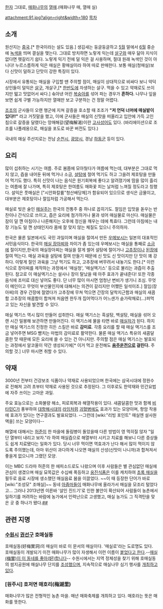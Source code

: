 {{{+1 梅實}}}

[[한자]] 그대로, [[매화나무]]의 [[열매]].(매화나무 매, 열매 실)

attachment:91.jpg?align=right&width=180 [[목차]]

== 소개 ==
원산지는 [[중국]].[* 한국이라는 설도 있음.] 생김새는 둥글둥글하고 [[5월]] 말에서 [[6월]] 중순에 [[녹색]]을 띄며 결실을 맺는다. 그대로 방치하면 노랗게 익는데 [[살구]]와 매우 닮아 지식이 없다면 헷갈리기 쉽다. 노랗게 익기 전에 덜 익은 걸 사용하며, 절대 원래 녹색인 것이 아니다! 누르스름하게 익은 매실은 황매실이라 하여 따로 판매한다. 보통 매실(청매실)보다 신맛이 덜하고 단맛이 강한 특징이 있다.

시장에서 유통되는 매실을 구입할 땐 주의할 점이, 매실이 상대적으로 비싸다 보니 악덕 상인들이 덜익은 [[살구]], 개살구,[* [[한반도]]에 자생하는 살구. 먹을 수 있고 약재로도 쓰이지만 떫고 맛없어서 싸다.] 솎아낸 어린 [[복숭아]]를 섞어 파는 경우가 '''흔하다.''' 나무나 잎을 보면 쉽게 구별 가능하지만 열매만 보고 구분하는 건 정말 어렵다. 

[[조조]]의 군사들이 오랜 행군에 지쳐 갈증을 호소할 때 조조가 '''"저 언덕 너머에 매실밭이 있다!!"''' 라고 거짓말을 했고, 이에 군사들은 매실의 신맛을 떠올리고 입안에 가득 고인 침으로 갈증을 달랬다는 망매해갈(望梅解渴)이란 [[고사성어]]도 있다.
(바리에이션으로 조조를 나폴레옹으로, 매실을 포도로 바꾼 버전도 있다.)

국내의 매실 주산지로는 전남 [[순천시]], [[광양시]], 경남 [[하동군]] 등이 있다.

== 요리 ==
많이 섭취하는 시기는 여름. 주로 봄쯤에 모아뒀다가 여름에 먹는데, 대부분은 그대로 먹지 않고, 즙을 내어둔 뒤에 먹거나 소금, [[설탕]]에 절여 먹기도 하고 그을려 제호탕을 만들어 먹기도 했다. 특히 신맛이 나는 음식은 원기회복에 좋다고 알려졌기에 땀을 많이 흘리는 여름에 잘 나가며, 특히 제호탕은 한여름도 매화꽃 피는 날처럼 느껴질 정도라고 칭했다. 설익은 풋매실은 ["시안화칼륨"청산배당체]가 함유되어 있으므로 생식은 금물이고, 대부분은 제호탕이나 절임처럼 가공해서 먹는다.

매실로 빚은 술인 [[매실주]]는 한국의 전통주 중 하나로 꼽히기도. 절임은 입맛을 돋우는 반찬이나 간식으로 쓰이고, 즙은 요리에 첨가하거나 물과 섞어 매실물로 마신다. 매실물은 잠이 덜 깬 아침이나 나른해지는 오후에 정신을 깨우는 데에 특효다. 그런데 아침에는 내장 기능도 덜 깬 상태인지라 몸에 잘 맞지 않는 체질도 있으니 주의하자.

한국은 물론 일본에서도 국민 과일이며 매실을 절여서 만든 [[우메보시]]는 일본의 대표적인 서민음식이다. 한국의 [[매실 장아찌]]와 차이가 좀 있는데 우메보시는 매실을 통째로 [[소금]]에 절이지만,한국의 매실장아찌는 매실을 잘게 썰어 설탕에 절이거나 [[고추장]]이나 [[된장]]에 절여 먹는다. 매실 과육을 설탕에 절여 만들기 때문에 신 맛도 신 맛이지만 단 맛이 꽤 강하다. 이렇게 절인 과육을 그냥 먹기도 하고, 고추장에 버무려서 내놓기도 한다.[* 이런 식으로 장아찌를 제작하는 과정에서 '매실청', '매실엑기스' 등으로 불리는 과즙이 추출된다. 참고로 이 매실엑기스는 설사나 장이 탈났을 때 아주 효과가 끝내준다! 또한 각종 음식에 조미료 대신 넣어도 좋다. 단 너무 많이 마시면 엄청난 변비가 생기니 조심. 무엇이 메인이고 무엇이 부산물인지에 대해서는 의견이 갈리지만 어쨌든 일석이조.] 절임(장아찌)의 경우 간장에 절였다가 고추장에 무쳐 먹으면 간장의 달착지근함과 매실의 새콤함 고추장의 매콤함이 합쳐져 처음엔 한두개 집어먹다가 어느샌가 숟가락채로(...)퍼먹고 있는 자신을 발견할 수 있다.

매실 액기스 역시 많이 만들어 섭취한다. 매실 액기스는 흑설탕, 백설탕, 매실을 섞어 오랜 시간 밀봉해 보관하면 만들어진다. 이 액기스에 물을 타면 바로 [[매실차]]가 된다.
하지만 매실 액기스의 진정한 히든 스킬은 바로 '''감미료'''. 각종 요리를 할 때 매실 액기스를 조금 넣어주면 MSG 뺨치는 마법의 감미료로 활약한다. 물론 매실 액기스 특유의 새콤달콤한 맛 때문에 모든 요리에 쓸 수 있는 건 아니지만. 주의할 점은 매실 액기스는 발효되는 과정에서 알코올이 약간 생성되기에[* 이거 먹고 운전해도 '''[[음주운전]]으로 걸린다.''' 주의할 것.] 너무 마시면 취할 수 있다.  

== 약재 ==
3000년 전부터 건강보조 식품이나 약재로 사용되었으며 한국에는 삼국시대에 정원수로 전해져 고려 초부터 약재로 사용된 것으로 추정된다. 그 이후로도 한약재와 민간요법에 자주 쓰이는 고마운 과일.

주요 효능으로는 소화불량 해소, 피로회복과 해열작용이 있다. 새콤달콤한 맛과 함께 [[비타민C]]가 풍부하여 [[대항해시대]]의 [[라임]]처럼 [[괴혈병]]에도 효과가 있는 모양이며, 항암 작용에 효과가 있다는 연구결과도 발표되었다. --그런데 [wiki:"리빙 포인트" 매실엔 설사원액을] 쓰는 모양이다--

해열에 대해서는 [[허준]]이 한 마을에 돌림병이 돌았을때 다른 방법이 영 먹히질 않자 "일단 열부터 내리고 보자."라 하여 매실즙으로 해열부터 시키고 치료를 해보니 다른 증상들도 쉽게 치료됐다는 일화가 있다. 당시 너무 먹이면 역효과가 난다 해서 많이 먹이지 않도록 주의했는데, 아마 위산이 과다하게 나오면 매실의 산성(신맛이 나니까)과 합쳐져서 좋을게 없으니까 그랬던 모양. 

이는 MBC 드라마 허준의 한 에피소드로도 나왔으며 이후 사람들은 별 관심없던 매실에 관심이 생겼으며 매실 묘목값은 수십배 폭등하고 [[웅진식품]]은 이를 캐치하여 [[초록 매실]]을 필두로 음료 시장에 생소했던 매실음료 붐을 이끌었다. ~~이 때 등장한 단어가 바로 [wiki:"조성모" 조매실]~~ 동네 [[아줌마]]들이 매화나무에 올라가서 매실을 모조리 털었다고... 그러나 2013년엔 이른바 '살인 진드기'로 인한 불안이 확산되어 사람들이 농촌에서 일하기를 꺼려하는 바람에 농가에서 인력난으로 고생했고, 매실 농가도 그 직격탄을 맞은 곳  중 하나가 됐다.[http://www.yangsanilbo.com/news/articleView.html?idxno=49585 ##]

== 관련 지명 ==
=== [[수원시]] [[권선구]] 호매실동 ===
호매실동(好梅實洞)의 매실이 바로 이 문서의 매실이다. '매실로'라는 도로명도 있다. 호매실동이 개발되기 이전 매화나무가 많이 자생해서 이런 이름이 [http://news.naver.com/main/read.nhn?mode=LSD&mid=sec&sid1=101&oid=015&aid=0002930484 붙었다고 한다].--[[페이스북|매실(梅實)이 이 동네를 좋아(好)합니다]]-- 수원시에서는 지역 정체성을 찾기 위해 호매실동의 쌈지공원에 매실나무 단지를 [http://news.naver.com/main/read.nhn?mode=LSD&mid=sec&sid1=102&oid=033&aid=0000014566 조성했으며], 지속적으로 매실나무 심기 행사를 [http://www.kihoilbo.co.kr/news/articleView.html?idxno=462889 개최하고 있다].
=== [원주시] 호저면 매호리(梅湖里) ===
매화나무가 많은 전형적인 농촌 마을. 매년 매화축제를 개최하고 있다.
매호라는 뜻은 매화를 뜻한다.
